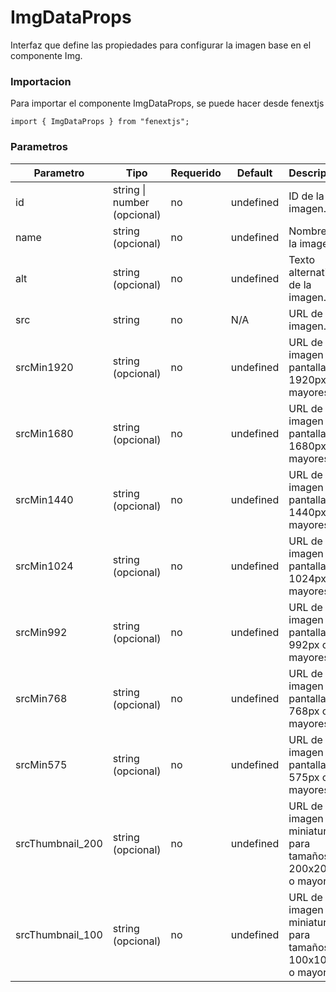 # ImgDataProps

Interfaz que define las propiedades para configurar la imagen base en el componente Img.

### Importacion

Para importar el componente ImgDataProps, se puede hacer desde fenextjs

```tsx copy
import { ImgDataProps } from "fenextjs";
```

### Parametros

| Parametro | Tipo | Requerido | Default | Descripcion |
| --------- | ---- | --------- | ------- | ----------- |
| id | string \| number (opcional) | no | undefined | ID de la imagen. |
| name | string (opcional) | no | undefined | Nombre de la imagen. |
| alt | string (opcional) | no | undefined | Texto alternativo de la imagen. |
| src | string | no | N/A | URL de la imagen. |
| srcMin1920 | string (opcional) | no | undefined | URL de la imagen para pantallas de 1920px o mayores. |
| srcMin1680 | string (opcional) | no | undefined | URL de la imagen para pantallas de 1680px o mayores. |
| srcMin1440 | string (opcional) | no | undefined | URL de la imagen para pantallas de 1440px o mayores. |
| srcMin1024 | string (opcional) | no | undefined | URL de la imagen para pantallas de 1024px o mayores. |
| srcMin992 | string (opcional) | no | undefined | URL de la imagen para pantallas de 992px o mayores. |
| srcMin768 | string (opcional) | no | undefined | URL de la imagen para pantallas de 768px o mayores. |
| srcMin575 | string (opcional) | no | undefined | URL de la imagen para pantallas de 575px o mayores. |
| srcThumbnail_200 | string (opcional) | no | undefined | URL de la imagen en miniatura para tamaños de 200x200px o mayores. |
| srcThumbnail_100 | string (opcional) | no | undefined | URL de la imagen en miniatura para tamaños de 100x100px o mayores. |
